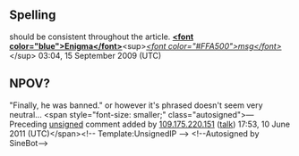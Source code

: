 <article id="14763399" title=Talk:Daniel Köllerer>
	<talkpage id="14763399" title="Talk:Daniel Köllerer">
{{WPBS|blp=y|1=
{{WikiProject Biography
|living=yes
|class=start
|sports-work-group=yes
|listas=Kollerer, Daniel
}}
{{WikiProject Tennis|class=start|importance=low}}
{{WikiProject Austria|class=start|importance=low}}
}}

== Spelling ==

should be consistent throughout the article. [[User:Enigmaman|'''&lt;font color=&quot;blue&quot;&gt;Enigma&lt;/font&gt;''']]&lt;sup&gt;[[User talk:Enigmaman|''&lt;font color=&quot;#FFA500&quot;&gt;msg&lt;/font&gt;'']]&lt;/sup&gt; 03:04, 15 September 2009 (UTC)

== NPOV? ==

&quot;Finally, he was banned.&quot; or however it's phrased doesn't seem very neutral...  &lt;span style=&quot;font-size: smaller;&quot; class=&quot;autosigned&quot;&gt;— Preceding [[Wikipedia:Signatures|unsigned]] comment added by [[Special:Contributions/109.175.220.151|109.175.220.151]] ([[User talk:109.175.220.151|talk]]) 17:53, 10 June 2011 (UTC)&lt;/span&gt;&lt;!-- Template:UnsignedIP --&gt; &lt;!--Autosigned by SineBot--&gt;
	</talkpage>
</article>
